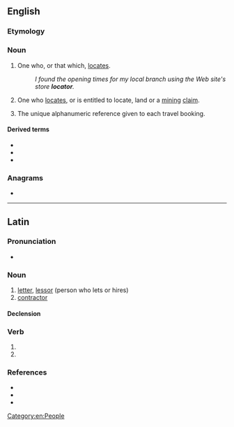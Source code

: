 ==English==
{{wikipedia|dab=locator}}

===Etymology===
{{affix|en|locate|-or}}

===Noun===
{{en-noun}}

# One who, or that which, [[locate]]s.
#: ''I found the opening times for my local branch using the Web site's store '''locator'''.''
# {{lb|en|US}} One who [[locate]]s, or is entitled to locate, land or a [[mining]] [[claim]].
# {{lb|en|travel industry}} The unique alphanumeric reference given to each travel booking.

====Derived terms====
* {{l|en|locator map}}
* {{l|en|locator outer marker}}
* {{l|en|Uniform Resource Locator}}

===Anagrams===
* {{anagrams|en|a=acloort|carotol|cool art|crotalo}}

[[Category:en:People]]

----

==Latin==

===Pronunciation===
* {{la-IPA|locātor}}

===Noun===
{{la-noun|locātor<3>}}

# [[letter]], [[lessor]] (person who lets or hires)
# [[contractor]]

====Declension====
{{la-ndecl|locātor<3>}}

===Verb===
{{la-verb-form|locātor}}

# {{inflection of|la|locō||2|s|futr|pasv|impr}}
# {{inflection of|la|locō||3|s|futr|pasv|impr}}

===References===
* {{R:L&S}}
* {{R:Elementary Lewis}}
* {{R:Gaffiot}}